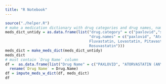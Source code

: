 ```yaml
---
title: "R Notebook"
---
```


```r
source("./helper.R")
# make a medication dictionary with drug categories and drug names, names separated by comma or newline
meds_dict_untidy = as.data.frame(list("drug.category" = c("paxlovid","statin"),
                                      "drug.names" = c("paxlovid", "Atorvastatin, Simvastatin
                                      Fluvastatin, Lovastatin, Pitavastatin, Pravastatin
                                      Rosuvastatin")))
meds_dict = make_meds_dict(meds_dict_untidy)
meds_dict
# must contain `Drug Name` column
df =  as.data.frame(list("Drug Name" = c("PAXLOVID", "ATORVASTATIN (ANY OTHER INFO)"))) %>%
  rename(`Drug Name` = Drug.Name)
df = impute_meds_w_dict(df, meds_dict)
df
```

